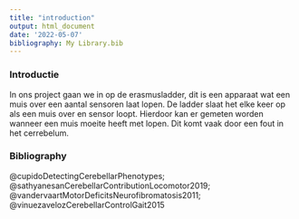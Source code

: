 ```yaml
---
title: "introduction"
output: html_document
date: '2022-05-07'
bibliography: My Library.bib
---
```


### Introductie

In ons project gaan we in op de erasmusladder, dit is een apparaat wat een muis over een aantal sensoren laat lopen. De ladder slaat het elke keer op als een muis over en sensor loopt. Hierdoor kan er gemeten worden wanneer een muis moeite heeft met lopen. Dit komt vaak door een fout in het cerrebelum.

### Bibliography

@cupidoDetectingCerebellarPhenotypes; @sathyanesanCerebellarContributionLocomotor2019; @vandervaartMotorDeficitsNeurofibromatosis2011; @vinuezavelozCerebellarControlGait2015 

